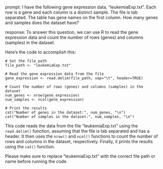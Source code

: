 prompt:
I have the following gene expression data, "leukemiaExp.txt". Each row is a gene and each column is a distinct sample. The file is tab separated. The table has gene names on the first column. How many genes and samples does the dataset have?

response:
To answer this question, we can use R to read the gene expression data and count the number of rows (genes) and columns (samples) in the dataset.

Here's the code to accomplish this:

```
# Set the file path    
file_path <- "leukemiaExp.txt"

# Read the gene expression data from the file
gene_expression <- read.delim(file_path, sep="\t", header=TRUE)

# Count the number of rows (genes) and columns (samples) in the dataset
num_genes <- nrow(gene_expression)
num_samples <- ncol(gene_expression)

# Print the results
cat("Number of genes in the dataset:", num_genes, "\n")
cat("Number of samples in the dataset:", num_samples, "\n")
```

This code reads the data from the file "leukemiaExp.txt" using the `read.delim()` function, assuming that the file is tab separated and has a header. It then uses the `nrow()` and `ncol()` functions to count the number of rows and columns in the dataset, respectively. Finally, it prints the results using the `cat()` function.

Please make sure to replace "leukemiaExp.txt" with the correct file path or name before running the code.
